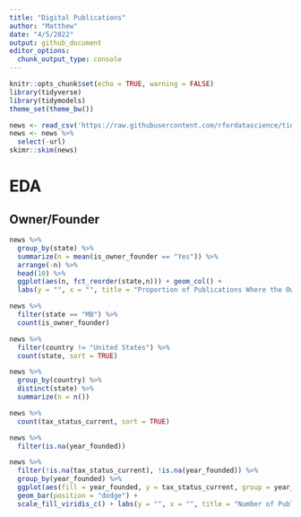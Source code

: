 ```yaml
---
title: "Digital Publications"
author: "Matthew"
date: "4/5/2022"
output: github_document
editor_options: 
  chunk_output_type: console
---
```


```r
knitr::opts_chunk$set(echo = TRUE, warning = FALSE)
library(tidyverse)
library(tidymodels)
theme_set(theme_bw())
```


```r
news <- read_csv('https://raw.githubusercontent.com/rfordatascience/tidytuesday/master/data/2022/2022-04-05/news_orgs.csv')
news <- news %>% 
  select(-url)
skimr::skim(news)
```


# EDA
## Owner/Founder
```r
news %>% 
  group_by(state) %>% 
  summarize(n = mean(is_owner_founder == "Yes")) %>% 
  arrange(-n) %>% 
  head(10) %>% 
  ggplot(aes(n, fct_reorder(state,n))) + geom_col() +
  labs(y = "", x = "", title = "Proportion of Publications Where the Owner is the Founder by State")
```


```r
news %>% 
  filter(state == "MB") %>% 
  count(is_owner_founder)
```


```r
news %>% 
  filter(country != "United States") %>% 
  count(state, sort = TRUE)

news %>% 
  group_by(country) %>% 
  distinct(state) %>% 
  summarize(n = n())
```


```r
news %>% 
  count(tax_status_current, sort = TRUE)

news %>% 
  filter(is.na(year_founded))

news %>% 
  filter(!is.na(tax_status_current), !is.na(year_founded)) %>% 
  group_by(year_founded) %>% 
  ggplot(aes(fill = year_founded, y = tax_status_current, group = year_founded)) + 
  geom_bar(position = "dodge") +
  scale_fill_viridis_c() + labs(y = "", x = "", title = "Number of Publications", fill = "Year")
```

